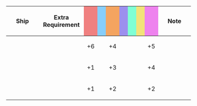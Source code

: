 {|class="wikitable" style="width:100%; text-align: center; vertical-align: middle;"
|-
! style="width: 20%;" | Ship
! style="width: 25%;" | Extra Requirement
! style="width: 5%; background-color: lightcoral;" | {{Firepower}}
! style="width: 5%; background-color: lightskyblue;" | {{Torpedo}}
! style="width: 5%; background-color: sandybrown;" | {{AA}}
! style="width: 5%; background-color: #9C8FEE;" | {{ASW}}
! style="width: 5%; background-color: #7fffd4;" | {{LOS}}
! style="width: 5%; background-color: #F2E279;" | {{Armor}}
! style="width: 5%; background-color: violet;" | {{Evasion}}
! style="width: 20%;" | Note
|-
! {{ShipLink|Akagi/Kai Ni E}}<br />{{ShipLink|Kaga/Kai Ni E}}
| style="text-align:left;" | 
| +6 || || +4 || || || || +5
| style="text-align:left;" | 
|-
! {{ShipLink|Akagi/Kai Ni|}}<br />{{ShipLink|Kaga/Kai Ni|Kaga/Kai Ni Go|text=Kaga Kai Ni/Go}}
| style="text-align:left;" | 
| +1 || || +3 || || || || +4
| style="text-align:left;" | 
|-
! {{ShipLink|Akagi/Kai|}}<br />{{ShipLink|Kaga/Kai}}
| style="text-align:left;" | 
| +1 || || +2 || || || || +2
| style="text-align:left;" | 
|}